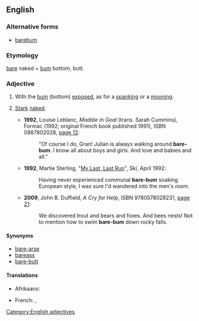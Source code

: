 ==English==

===Alternative forms===
* [[barebum]]

===Etymology===
[[bare]] naked + [[bum]] bottom, butt.

===Adjective===
{{en-adj|-}}

# {{context|literally|lang=en}} With the [[bum]] (bottom) [[exposed]], as for a [[spanking]] or a [[mooning]].
# {{context|by extension|lang=en}} [[stark|Stark]] [[naked]].
#* '''1992''', Louise Leblanc, ''Maddie in Goal'' (trans. Sarah Cummins), Formac (1992; original French book published 1991), ISBN 0887802028, [http://books.google.com/books?id=KGvePN7CaesC&pg=PA12 page 12]:
#*: "Of course I do, Gran! Julian is always walking around '''bare-bum'''. I know all about boys and girls. And love and babies and all."
#* '''1992''', Martie Sterling, "[http://books.google.com/books?id=akLBQQoiPnQC&pg=PA84&dq=%22bare-bum My Last, Last Run]", ''Ski'', April 1992:
#*: Having never experienced communal '''bare-bum''' soaking European style, I was sure I'd wandered into the men's room.
#* '''2009''', John B. Duffield, ''A Cry for Help'', ISBN 9780578028231, [http://books.google.com/books?id=v3NvAEmGFLMC&pg=PA21 page 21]:
#*: We discovered trout and bears and foxes. And bees{{SIC}} nests! Not to mention how to swim '''bare-bum''' down rocky falls.

====Synonyms====
* [[bare-arse]]
* [[bareass]]
* [[bare-butt]]

====Translations====
{{trans-top|with the bum exposed}}
* Afrikaans: {{t|af|kaalgat}}
{{trans-mid}}
* French: {{t|fr|cul-nu}}, {{t|fr|nu-le-cul}}
{{trans-bottom}}

[[Category:English adjectives]]